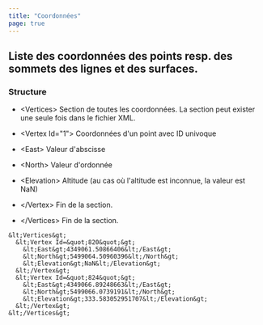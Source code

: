 ```yaml
---
title: "Coordonnées"
page: true
---
```

## Liste des coordonn&#233;es des points resp. des sommets des lignes et des surfaces.

###  Structure

- <Bold> &lt;Vertices&gt; </Bold>  Section de toutes les coordonn&#233;es. La section peut exister une seule fois dans le fichier XML.

- <Bold> &lt;Vertex Id=&quot;1&quot;&gt; </Bold>  Coordonn&#233;es d&#39;un point avec ID univoque

- <Bold> &lt;East&gt; </Bold>  Valeur d&#39;abscisse

- <Bold> &lt;North&gt; </Bold>  Valeur d&#39;ordonn&#233;e

- <Bold> &lt;Elevation&gt; </Bold>  Altitude (au cas o&#249; l&#39;altitude est inconnue, la valeur est NaN) 



- <Bold> &lt;/Vertex&gt; </Bold>  Fin de la section.



- <Bold>  &lt;/Vertices&gt; </Bold>  Fin de la section.




<Info>

    &lt;Vertices&gt;
      &lt;Vertex Id=&quot;820&quot;&gt;
        &lt;East&gt;4349061.50866406&lt;/East&gt;
        &lt;North&gt;5499064.50960396&lt;/North&gt;
        &lt;Elevation&gt;NaN&lt;/Elevation&gt;
      &lt;/Vertex&gt;
      &lt;Vertex Id=&quot;824&quot;&gt;
        &lt;East&gt;4349066.89248663&lt;/East&gt;
        &lt;North&gt;5499066.0739191&lt;/North&gt;
        &lt;Elevation&gt;333.583052951707&lt;/Elevation&gt;
      &lt;/Vertex&gt;
    &lt;/Vertices&gt;
</Info>

